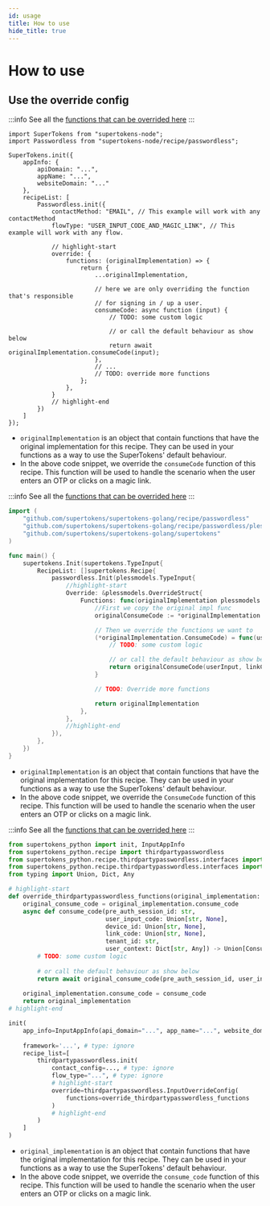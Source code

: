 ```yaml
---
id: usage
title: How to use
hide_title: true
---
```




# How to use

## Use the override config

<BackendSDKTabs>
<TabItem value="nodejs">

:::info
See all the [functions that can be overrided here](https://supertokens.com/docs/nodejs/modules/recipe_thirdpartypasswordless.html#RecipeInterface)
:::

```tsx
import SuperTokens from "supertokens-node";
import Passwordless from "supertokens-node/recipe/passwordless";

SuperTokens.init({
    appInfo: {
        apiDomain: "...",
        appName: "...",
        websiteDomain: "..."
    },
    recipeList: [
        Passwordless.init({
            contactMethod: "EMAIL", // This example will work with any contactMethod
            flowType: "USER_INPUT_CODE_AND_MAGIC_LINK", // This example will work with any flow.

            // highlight-start
            override: {
                functions: (originalImplementation) => {
                    return {
                        ...originalImplementation,

                        // here we are only overriding the function that's responsible
                        // for signing in / up a user.
                        consumeCode: async function (input) {
                            // TODO: some custom logic

                            // or call the default behaviour as show below
                            return await originalImplementation.consumeCode(input);
                        },
                        // ...
                        // TODO: override more functions
                    };
                },
            }
            // highlight-end
        })
    ]
});
```

- `originalImplementation` is an object that contain functions that have the original implementation for this recipe. They can be used in your functions as a way to use the SuperTokens' default behaviour.
- In the above code snippet, we override the `consumeCode` function of this recipe. This function will be used to handle the scenario when the user enters an OTP or clicks on a magic link.

</TabItem>
<TabItem value="go">

:::info
See all the [functions that can be overrided here](https://pkg.go.dev/github.com/supertokens/supertokens-golang/recipe/thirdpartypasswordless/tplmodels#RecipeInterface)
:::

```go
import (
	"github.com/supertokens/supertokens-golang/recipe/passwordless"
	"github.com/supertokens/supertokens-golang/recipe/passwordless/plessmodels"
	"github.com/supertokens/supertokens-golang/supertokens"
)

func main() {
	supertokens.Init(supertokens.TypeInput{
		RecipeList: []supertokens.Recipe{
			passwordless.Init(plessmodels.TypeInput{
				//highlight-start
				Override: &plessmodels.OverrideStruct{
					Functions: func(originalImplementation plessmodels.RecipeInterface) plessmodels.RecipeInterface {
						//First we copy the original impl func
						originalConsumeCode := *originalImplementation.ConsumeCode

						// Then we override the functions we want to
						(*originalImplementation.ConsumeCode) = func(userInput *plessmodels.UserInputCodeWithDeviceID, linkCode *string, preAuthSessionID, tenantId string, userContext supertokens.UserContext) (plessmodels.ConsumeCodeResponse, error) {
							// TODO: some custom logic

							// or call the default behaviour as show below
							return originalConsumeCode(userInput, linkCode, preAuthSessionID, tenantId, userContext)
						}

						// TODO: Override more functions

						return originalImplementation
					},
				},
				//highlight-end
			}),
		},
	})
}
```

- `originalImplementation` is an object that contain functions that have the original implementation for this recipe. They can be used in your functions as a way to use the SuperTokens' default behaviour.
- In the above code snippet, we override the `ConsumeCode` function of this recipe. This function will be used to handle the scenario when the user enters an OTP or clicks on a magic link.

</TabItem>
<TabItem value="python">

:::info
See all the [functions that can be overrided here](https://supertokens.com/docs/python/recipe/thirdpartypasswordless/interfaces.html#supertokens_python.recipe.thirdpartypasswordless.interfaces.RecipeInterface)
:::

```python
from supertokens_python import init, InputAppInfo
from supertokens_python.recipe import thirdpartypasswordless
from supertokens_python.recipe.thirdpartypasswordless.interfaces import ConsumeCodeOkResult, ConsumeCodeIncorrectUserInputCodeError, ConsumeCodeExpiredUserInputCodeError, ConsumeCodeRestartFlowError
from supertokens_python.recipe.thirdpartypasswordless.interfaces import RecipeInterface
from typing import Union, Dict, Any

# highlight-start
def override_thirdpartypasswordless_functions(original_implementation: RecipeInterface):
	original_consume_code = original_implementation.consume_code
	async def consume_code(pre_auth_session_id: str,
                           user_input_code: Union[str, None],
                           device_id: Union[str, None],
                           link_code: Union[str, None],
                           tenant_id: str,
                           user_context: Dict[str, Any]) -> Union[ConsumeCodeOkResult, ConsumeCodeIncorrectUserInputCodeError, ConsumeCodeExpiredUserInputCodeError, ConsumeCodeRestartFlowError]:
        # TODO: some custom logic
		
		# or call the default behaviour as show below
		return await original_consume_code(pre_auth_session_id, user_input_code, device_id, link_code, tenant_id, user_context)
	
	original_implementation.consume_code = consume_code
	return original_implementation
# highlight-end

init(
    app_info=InputAppInfo(api_domain="...", app_name="...", website_domain="..."),
    
    framework='...', # type: ignore
    recipe_list=[
        thirdpartypasswordless.init(
            contact_config=..., # type: ignore
            flow_type="...", # type: ignore
            # highlight-start
            override=thirdpartypasswordless.InputOverrideConfig(
                functions=override_thirdpartypasswordless_functions
            )
            # highlight-end
        )
    ]
)
```

- `original_implementation` is an object that contain functions that have the original implementation for this recipe. They can be used in your functions as a way to use the SuperTokens' default behaviour.
- In the above code snippet, we override the `consume_code` function of this recipe. This function will be used to handle the scenario when the user enters an OTP or clicks on a magic link.

</TabItem>
</BackendSDKTabs>